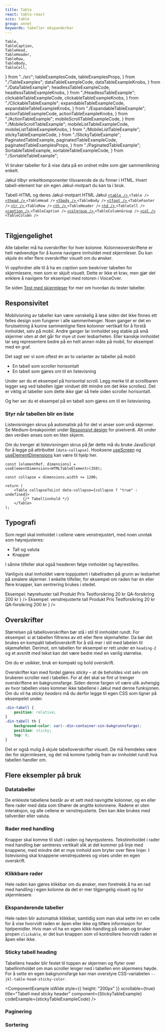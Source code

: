 ```yaml
---
title: Table
react: table-react
scss: table
group: annet
keywords: tabeller ekspanderbar
---
```


    Table,
    TableCaption,
    TableHead,
    TableHeader,
    TableRow,
    TableBody,
    TableCell,
} from "../src";
    tableExamplesCode,
    tableExamplesProps,
} from "./TableExamples";
    dataTableExampleCode,
    dataTableExampleKnobs,
} from "./DataTableExample";
    headlessTableExampleCode,
    headlessTableExampleKnobs,
} from "./HeadlessTableExample";
    clickableTableExampleCode,
    clickableTableExampleKnobs,
} from "./ClickableTableExample";
    expandableTableExampleCode,
    expandableTableExampleKnobs,
} from "./ExpandableTableExample";
    actionTableExampleCode,
    actionTableExampleKnobs,
} from "./ActionTableExample";
    mobileScrollTableExampleCode,
} from "./MobileScrollTableExample";
    mobileListTableExampleCode,
    mobileListTableExampleKnobs,
} from "./MobileListTableExample";
    stickyTableExampleCode,
} from "./StickyTableExample";
    PaginatedTableExample,
    paginatedTableExampleCode,
    paginatedTableExamplesProps,
} from "./PaginatedTableExample";
    SortableTableExample,
    sortableTableExampleCode,
} from "./SortableTableExample";

<Ingress>
    Vi bruker tabeller for å vise data på en ordnet måte som gjør sammenlikning
    enkelt.
</Ingress>

<ComponentExample
    scrollable={true}
    title="Table"
    component={TableExamples}
    knobs={tableExamplesProps}
    codeExample={tableExamplesCode}
    isWide
/>

Jøkul tilbyr enkeltkomponenter tilsvarende de du finner i HTML. Hvert tabell-element har sin egen Jøkul-motpart du kan ta i bruk.

<div className="jkl-portal-paragraph">
    <Accordion>
        <AccordionItem title="Tabell-HTML og deres Jøkul-motparter">
            <Table className="jkl-spacing-xl--top jkl-spacing-2xl--bottom">
                <TableCaption srOnly>
                    Tabell-HTML og deres Jøkul-motpart
                </TableCaption>
                <TableHead>
                    <TableRow>
                        <TableHeader>HTML</TableHeader>
                        <TableHeader>Jøkul</TableHeader>
                    </TableRow>
                </TableHead>
                <TableBody>
                    <TableRow>
                        <TableCell>
                            <a
                                href="https://developer.mozilla.org/en-US/docs/Web/HTML/Element/table"
                                className="jkl-link jkl-link--external"
                            >
                                <code>&lt;table /&gt;</code>
                            </a>
                        </TableCell>
                        <TableCell>
                            <code>&lt;Table /&gt;</code>
                        </TableCell>
                    </TableRow>
                    <TableRow>
                        <TableCell>
                            <a
                                href="https://developer.mozilla.org/en-US/docs/Web/HTML/Element/thead"
                                className="jkl-link jkl-link--external"
                            >
                                <code>&lt;thead /&gt;</code>
                            </a>
                        </TableCell>
                        <TableCell>
                            <code>&lt;TableHead /&gt;</code>
                        </TableCell>
                    </TableRow>
                    <TableRow>
                        <TableCell>
                            <a
                                href="https://developer.mozilla.org/en-US/docs/Web/HTML/Element/tbody"
                                className="jkl-link jkl-link--external"
                            >
                                <code>&lt;tbody /&gt;</code>
                            </a>
                        </TableCell>
                        <TableCell>
                            <code>&lt;TableBody /&gt;</code>
                        </TableCell>
                    </TableRow>
                    <TableRow>
                        <TableCell>
                            <a
                                href="https://developer.mozilla.org/en-US/docs/Web/HTML/Element/tfoot"
                                className="jkl-link jkl-link--external"
                            >
                                <code>&lt;tfoot /&gt;</code>
                            </a>
                        </TableCell>
                        <TableCell>
                            <code>&lt;TableFooter /&gt;</code>
                        </TableCell>
                    </TableRow>
                    <TableRow>
                        <TableCell>
                            <a
                                href="https://developer.mozilla.org/en-US/docs/Web/HTML/Element/tr"
                                className="jkl-link jkl-link--external"
                            >
                                <code>&lt;tr /&gt;</code>
                            </a>
                        </TableCell>
                        <TableCell>
                            <code>&lt;TableRow /&gt;</code>
                        </TableCell>
                    </TableRow>
                    <TableRow>
                        <TableCell>
                            <a
                                href="https://developer.mozilla.org/en-US/docs/Web/HTML/Element/th"
                                className="jkl-link jkl-link--external"
                            >
                                <code>&lt;th /&gt;</code>
                            </a>
                        </TableCell>
                        <TableCell>
                            <code>&lt;TableHeader /&gt;</code>
                        </TableCell>
                    </TableRow>
                    <TableRow>
                        <TableCell>
                            <a
                                href="https://developer.mozilla.org/en-US/docs/Web/HTML/Element/td"
                                className="jkl-link jkl-link--external"
                            >
                                <code>&lt;td /&gt;</code>
                            </a>
                        </TableCell>
                        <TableCell>
                            <code>&lt;TableCell /&gt;</code>
                        </TableCell>
                    </TableRow>
                    <TableRow>
                        <TableCell>
                            <a
                                href="https://developer.mozilla.org/en-US/docs/Web/HTML/Element/caption"
                                className="jkl-link jkl-link--external"
                            >
                                <code>&lt;caption /&gt;</code>
                            </a>
                        </TableCell>
                        <TableCell>
                            <code>&lt;TableCaption /&gt;</code>
                        </TableCell>
                    </TableRow>
                    <TableRow>
                        <TableCell>
                            <a
                                href="https://developer.mozilla.org/en-US/docs/Web/HTML/Element/colgroup"
                                className="jkl-link jkl-link--external"
                            >
                                <code>&lt;colgroup /&gt;</code>
                            </a>
                        </TableCell>
                        <TableCell>
                            <code>&lt;TableColumnGroup /&gt;</code>
                        </TableCell>
                    </TableRow>
                    <TableRow>
                        <TableCell>
                            <a
                                href="https://developer.mozilla.org/en-US/docs/Web/HTML/Element/col"
                                className="jkl-link jkl-link--external"
                            >
                                <code>&lt;col /&gt;</code>
                            </a>
                        </TableCell>
                        <TableCell>
                            <code>&lt;TableColumn /&gt;</code>
                        </TableCell>
                    </TableRow>
                </TableBody>
            </Table>
        </AccordionItem>
    </Accordion>
</div>

## Tilgjengelighet

Alle tabeller må ha overskrifter for hver kolonne. Kolonneoverskriftene er helt nødvendige for å kunne navigere innholdet med skjermleser. Du kan skjule én eller flere overskrifter visuelt om du ønsker.

Vi oppfordrer alle til å ha en _caption_ som beskriver tabellen for skjermlesere, men som er skjult visuelt. Dette er ikke et krav, men gjør det enklere å navigere for eksempel med rotoren i VoiceOver.

Se siden [Test med skjermleser](/universell-utforming/skjermleser#tabeller) for mer om hvordan du tester tabeller.

## Responsivitet

Mobilvisning av tabeller kan være vanskelig å løse siden det ikke finnes ett felles design som fungerer i alle sammenhenger.
Noen ganger er det en forutsetning å kunne sammenligne flere kolonner vertikalt for å forstå innholdet, selv på mobil.
Andre ganger lar innholdet seg stable på små skjermer uten at det går for mye ut over lesbarheten. Eller kanskje innholdet
lar seg representere bedre på en helt annen måte på mobil, for eksempel med en graf.

Det sagt ser vi som oftest én av to varianter av tabeller på mobil:

-   En tabell som scroller horisontalt
-   En tabell som gjøres om til en listevisning

Under ser du et eksempel på horisontal scroll. Legg merke til at scrollbaren legger seg ved tabellen (gjør vinduet ditt mindre om det ikke scrolles). Det er viktig at tabeller
som dette _ikke_ gjør så hele siden scroller horisontalt.

<ComponentExample
    isWide
    scrollable={true}
    title="Mobil: horisontal scroll"
    component={MobileScrollTableExample}
    codeExample={mobileScrollTableExampleCode}
/>

Og her ser du et eksempel på en tabell som gjøres om til en listevisning.

<ComponentExample
    isWide
    title="Mobil: tabell til liste"
    scrollable={true}
    component={MobileListTableExample}
    knobs={mobileListTableExampleKnobs}
    codeExample={mobileListTableExampleCode}
/>

### Styr når tabellen blir en liste

Listevisningen skrus på automatisk på for det vi anser som små skjermer. Se Medium-breakpointet under [Responsivt design](/universell-utforming/responsivt-design) for pixelverdi. Alt under den verdien anses som en liten skjerm.

Om du trenger at listevisningen skrus på _før_ dette må du bruke JavaScript for å legge på attributtet `[data-collapse]`. Hooksene [useScreen](/komponenter/screen) og [useElementDimensions](/komponenter/elementdimensions) kan være til hjelp her.

<CodeSection>

```tsx
const [elementRef, dimensions] = useElementDimensions<HTMLTableElement>(350);

const collapse = dimensions.width <= 1200;

return (
    <Table collapseToList data-collapse={collapse ? "true" : undefined}>
        {/* Tabellinnhold */}
    </Table>
);
```

</CodeSection>

## Typografi

Som regel skal innholdet i cellene være venstrejustert, med noen unntak som høyrejusteres:

-   Tall og valuta
-   Knapper

I sånne tilfeller skal også headeren følge innholdet og høyrestilles.

Vanligvis skal innholdet være toppjustert i tabellraden på grunn av lesbarhet på smalere skjermer. I enkelte tilfeller, for eksempel om raden har én eller flere knapper, kan sentrering brukes i stedet.

<Grid className="jkl-spacing-l--bottom">
    <DoDontExample
        type="do"
        description="Høyrehuster tall for lesbarhet"
        content={
            <Table fullWidth>
                <TableCaption srOnly>Eksempel: høyrehuster tall</TableCaption>
                <TableHead>
                    <TableRow>
                        <TableHeader>Produkt</TableHeader>
                        <TableHeader align="right">Pris</TableHeader>
                    </TableRow>
                </TableHead>
                <TableBody>
                    <TableRow>
                        <TableCell>Testforsikring</TableCell>
                        <TableCell align="right">20 kr</TableCell>
                    </TableRow>
                    <TableRow>
                        <TableCell>QA-forsikring</TableCell>
                        <TableCell align="right">200 kr</TableCell>
                    </TableRow>
                </TableBody>
            </Table>
        }
    />
    <DoDontExample
        type="dont"
        description="Venstrejusterte tall blir gjerne rotete"
        content={
            <Table fullWidth>
                <TableCaption srOnly>
                    Eksempel: venstrejusterte tall
                </TableCaption>
                <TableHead>
                    <TableRow>
                        <TableHeader>Produkt</TableHeader>
                        <TableHeader>Pris</TableHeader>
                    </TableRow>
                </TableHead>
                <TableBody>
                    <TableRow>
                        <TableCell>Testforsikring</TableCell>
                        <TableCell>20 kr</TableCell>
                    </TableRow>
                    <TableRow>
                        <TableCell>QA-forsikring</TableCell>
                        <TableCell>200 kr</TableCell>
                    </TableRow>
                </TableBody>
            </Table>
        }
    />
</Grid>

## Overskrifter

Størrelsen på tabelloverskriften bør stå i stil til innholdet rundt. For eksempel: si at tabellen filtreres av ett eller flere skjemafelter.
Da bør det brukes en kompakt tabelloverskrift for å stå mer i stil med labelen til skjemafeltet. Derimot, om tabellen for eksempel er rett
under en `heading-2` og et avsnitt med tekst kan det være bedre med en vanlig størrelse.

Om du er usikker, bruk en kompakt og bold overskrift.

Overskrifter kan med fordel gjøres _sticky_ – at de beholdes vist selv om brukeren scroller ned i tabellen. For at det skal se fint ut trenger overskriftene en bakgrunnsfarge. Siden denne fargen vil være ulik avhengig av hvor tabellen vises kommer ikke tabellene i Jøkul med denne funksjonen. Om du vil ha _sticky headers_ må du derfor legge til egen CSS som ligner på eksempelet under.

```scss
.din-tabell {
    position: relative;
}
.din-tabell th {
    background-color: var(--din-container-sin-bakgrunnsfarge);
    position: sticky;
    top: 0;
}
```

Det er også mulig å skjule tabelloverskrifter visuelt. De må fremdeles være der for skjermlesere, og det må komme tydelig fram av innholdet rundt hva tabellen handler om.

<ComponentExample
    isWide
    scrollable={true}
    title="Skjulte overskrifter"
    component={HeadlessTableExample}
    codeExample={headlessTableExampleCode}
    knobs={headlessTableExampleKnobs}
/>

## Flere eksempler på bruk

### Datatabeller

De enkleste tabellene består av et sett med navngitte kolonner, og en eller flere rader med data som tilhører de angitte kolonnene. Radene er uten interaksjon, og alle cellene er venstrejusterte. Den kan ikke brukes med tallverdier eller valuta.

<ComponentExample
    isWide
    scrollable={true}
    title="DataTable"
    component={DataTableExample}
    knobs={dataTableExampleKnobs}
    codeExample={dataTableExampleCode}
/>

### Rader med handling

Knapper skal komme til slutt i raden og høyrejusteres. Tekstinnholdet i rader med handling bør sentreres vertikalt slik at det kommer på linje med knappene, med mindre det er mye innhold som bryter over flere linjer. I listevisning skal knappene venstrejusteres og vises under en egen overskrift.

<ComponentExample
    isWide
    scrollable={true}
    title="Rader med handling"
    component={ActionTableExample}
    knobs={actionTableExampleKnobs}
    codeExample={actionTableExampleCode}
/>

### Klikkbare rader

Hele raden kan gjøres klikkbar om du ønsker, men foretrekk å ha en rad med handling i egen kolonne da det er mer tilgjengelig visuelt og for skjermlesere.

<ComponentExample
    isWide
    scrollable={true}
    title="Klikkbare rader"
    component={ClickableTableExample}
    knobs={clickableTableExampleKnobs}
    codeExample={clickableTableExampleCode}
/>

### Ekspanderende tabeller

Hele raden blir automatisk klikkbar, samtidig som man skal sette inn en celle for å vise hvorvidt raden er åpen eller ikke og tilføre informasjon for hjelpemidler. Hvis man vil ha en egen klikk-handling på raden og bruker propen `clickable`, er det kun knappen som vil kontrollere hvorvidt raden er åpen eller ikke.

<ComponentExample
    isWide
    title="Tabell med ekspanderbare rader"
    component={ExpandableTableExample}
    knobs={expandableTableExampleKnobs}
    codeExample={expandableTableExampleCode}
/>

### Sticky tabell heading

Tabellens header blir festet til toppen av skjermen og flyter over tabellinnholdet om man scroller lenger ned i tabellen enn skjermens høyde. For å sette en egen bakgrunnsfarge kan man overstyre CSS-variabelen `--jkl-table-head-sticky-color`.

<ComponentExample
    isWide
    style={{ height: "200px" }}
    scrollable={true}
    title="Tabell med sticky header"
    component={StickyTableExample}
    codeExample={stickyTableExampleCode}
/>

### Paginering

<ComponentExample
    isWide
    scrollable={true}
    title="Tabell med paginering"
    component={PaginatedTableExample}
    knobs={paginatedTableExamplesProps}
    codeExample={paginatedTableExampleCode}
/>

### Sortering

<ComponentExample
    isWide
    scrollable={true}
    title="Tabell med sorterbare kolonner"
    component={SortableTableExample}
    codeExample={sortableTableExampleCode}
/>
